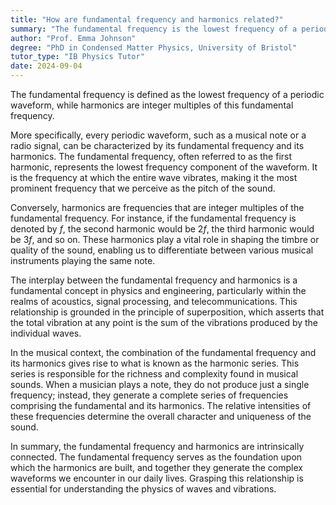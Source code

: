 ```yaml
---
title: "How are fundamental frequency and harmonics related?"
summary: "The fundamental frequency is the lowest frequency of a periodic waveform, while harmonics are integer multiples of this fundamental frequency."
author: "Prof. Emma Johnson"
degree: "PhD in Condensed Matter Physics, University of Bristol"
tutor_type: "IB Physics Tutor"
date: 2024-09-04
---
```


The fundamental frequency is defined as the lowest frequency of a periodic waveform, while harmonics are integer multiples of this fundamental frequency.

More specifically, every periodic waveform, such as a musical note or a radio signal, can be characterized by its fundamental frequency and its harmonics. The fundamental frequency, often referred to as the first harmonic, represents the lowest frequency component of the waveform. It is the frequency at which the entire wave vibrates, making it the most prominent frequency that we perceive as the pitch of the sound.

Conversely, harmonics are frequencies that are integer multiples of the fundamental frequency. For instance, if the fundamental frequency is denoted by $f$, the second harmonic would be $2f$, the third harmonic would be $3f$, and so on. These harmonics play a vital role in shaping the timbre or quality of the sound, enabling us to differentiate between various musical instruments playing the same note.

The interplay between the fundamental frequency and harmonics is a fundamental concept in physics and engineering, particularly within the realms of acoustics, signal processing, and telecommunications. This relationship is grounded in the principle of superposition, which asserts that the total vibration at any point is the sum of the vibrations produced by the individual waves.

In the musical context, the combination of the fundamental frequency and its harmonics gives rise to what is known as the harmonic series. This series is responsible for the richness and complexity found in musical sounds. When a musician plays a note, they do not produce just a single frequency; instead, they generate a complete series of frequencies comprising the fundamental and its harmonics. The relative intensities of these frequencies determine the overall character and uniqueness of the sound.

In summary, the fundamental frequency and harmonics are intrinsically connected. The fundamental frequency serves as the foundation upon which the harmonics are built, and together they generate the complex waveforms we encounter in our daily lives. Grasping this relationship is essential for understanding the physics of waves and vibrations.
    